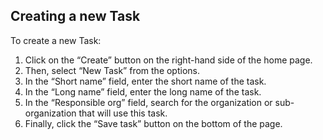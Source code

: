 
<Meta title="3. ANET Admin Stories/New Task" />

## Creating a new Task

To create a new Task:

1. Click on the “Create” button on the right-hand side of the home page.
1. Then, select “New Task” from the options.
1. In the “Short name” field, enter the short name of the task.
1. In the “Long name” field, enter the long name of the task.
1. In the “Responsible org” field, search for the organization or sub-organization that will use
   this task.
1. Finally, click the “Save task” button on the bottom of the page.

